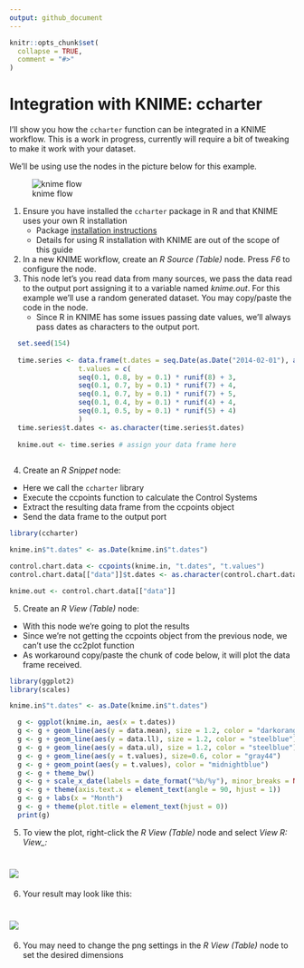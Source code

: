 ```yaml
---
output: github_document
---
```



```r
knitr::opts_chunk$set(
  collapse = TRUE,
  comment = "#>"
)
```

# Integration with KNIME: ccharter

I'll show you how the `ccharter` function can be integrated in a KNIME workflow. This is a work in progress, currently will require a bit of tweaking to make it work with your dataset.

We'll be using use the nodes in the picture below for this example.

![knime flow](knime_workflow.png)

1. Ensure you have installed the `ccharter` package in R and that KNIME uses your own R installation
    * Package [installation instructions](https://github.com/jbaxx/ccharter)
    * Details for using R installation with KNIME are out of the scope of this guide
2. In a new KNIME workflow, create an _R Source (Table)_ node. Press _F6_ to configure the node.
3. This node let's you read data from many sources, we pass the data read to the output port assigning it to a variable named _knime.out_. For this example we'll use a random generated dataset. You may copy/paste the code in the node.
    * Since R in KNIME has some issues passing date values, we'll always pass dates as characters to the output port.

```r
  set.seed(154)
  
  time.series <- data.frame(t.dates = seq.Date(as.Date("2014-02-01"), as.Date("2016-08-01"), "month"),
                 t.values = c(
                 seq(0.1, 0.8, by = 0.1) * runif(8) + 3,
                 seq(0.1, 0.7, by = 0.1) * runif(7) + 4,
                 seq(0.1, 0.7, by = 0.1) * runif(7) + 5,
                 seq(0.1, 0.4, by = 0.1) * runif(4) + 4,
                 seq(0.1, 0.5, by = 0.1) * runif(5) + 4)
                 )
  time.series$t.dates <- as.character(time.series$t.dates)
  
  knime.out <- time.series # assign your data frame here
  
```


<ol start="4">
  <li>Create an <i>R Snippet</i> node:</li>
</ol>
  * Here we call the `ccharter` library
  * Execute the ccpoints function to calculate the Control Systems 
  * Extract the resulting data frame from the ccpoints object
  * Send the data frame to the output port

```r
library(ccharter)

knime.in$"t.dates" <- as.Date(knime.in$"t.dates")

control.chart.data <- ccpoints(knime.in, "t.dates", "t.values")
control.chart.data[["data"]]$t.dates <- as.character(control.chart.data[["data"]]$t.dates)

knime.out <- control.chart.data[["data"]]
```

<ol start="5">
  <li>Create an <i>R View (Table)</i> node:</li>
</ol>
  + With this node we're going to plot the results
  + Since we're not getting the ccpoints object from the previous node, we can't use the cc2plot function
  + As workaround copy/paste the chunk of code below, it will plot the data frame received.

```r
library(ggplot2)
library(scales)

knime.in$"t.dates" <- as.Date(knime.in$"t.dates")

  g <- ggplot(knime.in, aes(x = t.dates))
  g <- g + geom_line(aes(y = data.mean), size = 1.2, color = "darkorange")
  g <- g + geom_line(aes(y = data.ll), size = 1.2, color = "steelblue")
  g <- g + geom_line(aes(y = data.ul), size = 1.2, color = "steelblue")
  g <- g + geom_line(aes(y = t.values), size=0.6, color = "gray44")
  g <- g + geom_point(aes(y = t.values), color = "midnightblue")
  g <- g + theme_bw()
  g <- g + scale_x_date(labels = date_format("%b/%y"), minor_breaks = NULL, breaks = date_breaks("month"))
  g <- g + theme(axis.text.x = element_text(angle = 90, hjust = 1))
  g <- g + labs(x = "Month")
  g <- g + theme(plot.title = element_text(hjust = 0))
  print(g)
```

<ol start="5">
  <li>To view the plot, right-click the <i>R View (Table)</i> node and select <i>View R: View_:</i></li>
</ol>

# <img src="knime_workflow_view.png" align="center" />

<ol start="6">
  <li>Your result may look like this:</li>
</ol>

# <img src="knime_workflow_view_plot.png" align="center" />

<ol start="6">
  <li>You may need to change the png settings in the <i>R View (Table)</i> node to set the desired dimensions</li>
</ol>
